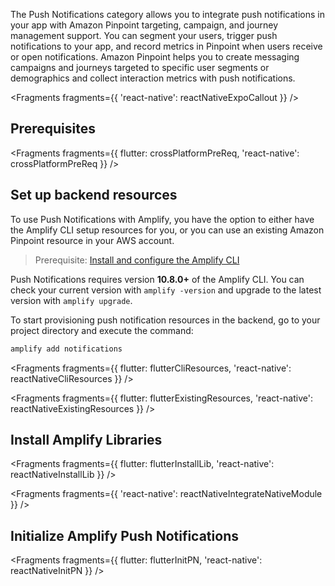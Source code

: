 The Push Notifications category allows you to integrate push notifications in your app with Amazon Pinpoint targeting, campaign, and journey management support. You can segment your users, trigger push notifications to your app, and record metrics in Pinpoint when users receive or open notifications. Amazon Pinpoint helps you to create messaging campaigns and journeys targeted to specific user segments or demographics and collect interaction metrics with push notifications.


<Fragments fragments={{ 'react-native': reactNativeExpoCallout }} />

## Prerequisites


<Fragments
  fragments={{
    flutter: crossPlatformPreReq,
    'react-native': crossPlatformPreReq
  }}
/>

## Set up backend resources

To use Push Notifications with Amplify, you have the option to either have the Amplify CLI setup resources for you, or you can use an existing Amazon Pinpoint resource in your AWS account.

<BlockSwitcher>
<Block name="Amplify CLI">

> Prerequisite: [Install and configure the Amplify CLI](/gen1/[platform]/prev/tools/cli/start/set-up-cli/)

<Callout warning>

Push Notifications requires version **10.8.0+** of the Amplify CLI. You can check your current version with `amplify -version` and upgrade to the latest version with `amplify upgrade`.

</Callout>

To start provisioning push notification resources in the backend, go to your project directory and execute the command:

```sh
amplify add notifications
```


<Fragments
  fragments={{
    flutter: flutterCliResources,
    'react-native': reactNativeCliResources
  }}
/>

</Block>
<Block name="Existing resources">


<Fragments
  fragments={{
    flutter: flutterExistingResources,
    'react-native': reactNativeExistingResources
  }}
/>

</Block>
</BlockSwitcher>

## Install Amplify Libraries


<Fragments
  fragments={{
    flutter: flutterInstallLib,
    'react-native': reactNativeInstallLib
  }}
/>


<Fragments fragments={{ 'react-native': reactNativeIntegrateNativeModule }} />

## Initialize Amplify Push Notifications


<Fragments
  fragments={{
    flutter: flutterInitPN,
    'react-native': reactNativeInitPN
  }}
/>
